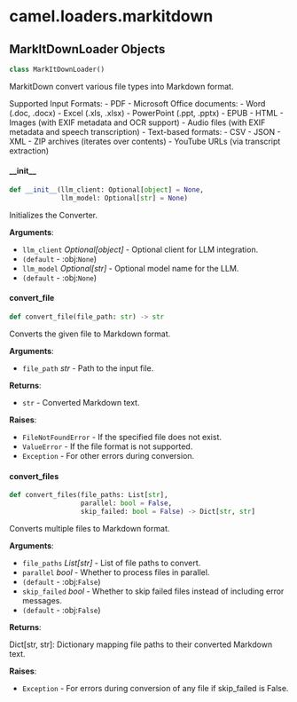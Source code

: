 <a id="camel.loaders.markitdown"></a>

# camel.loaders.markitdown

<a id="camel.loaders.markitdown.MarkItDownLoader"></a>

## MarkItDownLoader Objects

```python
class MarkItDownLoader()
```

MarkitDown convert various file types into Markdown format.

Supported Input Formats:
    - PDF
    - Microsoft Office documents:
        - Word (.doc, .docx)
        - Excel (.xls, .xlsx)
        - PowerPoint (.ppt, .pptx)
    - EPUB
    - HTML
    - Images (with EXIF metadata and OCR support)
    - Audio files (with EXIF metadata and speech transcription)
    - Text-based formats:
        - CSV
        - JSON
        - XML
    - ZIP archives (iterates over contents)
    - YouTube URLs (via transcript extraction)

<a id="camel.loaders.markitdown.MarkItDownLoader.__init__"></a>

#### \_\_init\_\_

```python
def __init__(llm_client: Optional[object] = None,
             llm_model: Optional[str] = None)
```

Initializes the Converter.

**Arguments**:

- `llm_client` _Optional[object]_ - Optional client for LLM integration.
- `(default` - :obj:`None`)
- `llm_model` _Optional[str]_ - Optional model name for the LLM.
- `(default` - :obj:`None`)

<a id="camel.loaders.markitdown.MarkItDownLoader.convert_file"></a>

#### convert\_file

```python
def convert_file(file_path: str) -> str
```

Converts the given file to Markdown format.

**Arguments**:

- `file_path` _str_ - Path to the input file.
  

**Returns**:

- `str` - Converted Markdown text.
  

**Raises**:

- `FileNotFoundError` - If the specified file does not exist.
- `ValueError` - If the file format is not supported.
- `Exception` - For other errors during conversion.

<a id="camel.loaders.markitdown.MarkItDownLoader.convert_files"></a>

#### convert\_files

```python
def convert_files(file_paths: List[str],
                  parallel: bool = False,
                  skip_failed: bool = False) -> Dict[str, str]
```

Converts multiple files to Markdown format.

**Arguments**:

- `file_paths` _List[str]_ - List of file paths to convert.
- `parallel` _bool_ - Whether to process files in parallel.
- `(default` - :obj:`False`)
- `skip_failed` _bool_ - Whether to skip failed files instead
  of including error messages.
- `(default` - :obj:`False`)
  

**Returns**:

  Dict[str, str]: Dictionary mapping file paths to their
  converted Markdown text.
  

**Raises**:

- `Exception` - For errors during conversion of any file if
  skip_failed is False.

